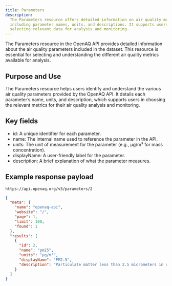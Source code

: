 ```yaml
---
title: Parameters
description:
  The Parameters resource offers detailed information on air quality metrics,
  including parameter names, units, and descriptions. It supports users in
  selecting relevant data for analysis and monitoring.
---
```



The Parameters resource in the OpenAQ API provides detailed information about
the air quality parameters included in the dataset. This resource is essential
for selecting and understanding the different air quality metrics available for
analysis.

## Purpose and Use

The Parameters resource helps users identify and understand the various air
quality parameters provided by the OpenAQ API. It details each parameter’s name,
units, and description, which supports users in choosing the relevant metrics
for their air quality analysis and monitoring.

## Key fields

- id: A unique identifier for each parameter.
- name: The internal name used to reference the parameter in the API.
- units: The unit of measurement for the parameter (e.g., µg/m³ for mass
  concentration).
- displayName: A user-friendly label for the parameter.
- description: A brief explanation of what the parameter measures.

## Example response payload

`https://api.openaq.org/v3/parameters/2`

```json
{
  "meta": {
    "name": "openaq-api",
    "website": "/",
    "page": 1,
    "limit": 100,
    "found": 1
  },
  "results": [
    {
      "id": 2,
      "name": "pm25",
      "units": "µg/m³",
      "displayName": "PM2.5",
      "description": "Particulate matter less than 2.5 micrometers in diameter mass concentration"
    }
  ]
}
```

<FeedbackForm />